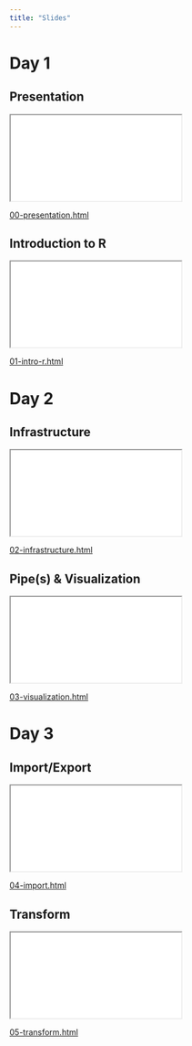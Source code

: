 ```yaml
---
title: "Slides"
---
```


# Day 1

::: panel-tabset
## Presentation

::: center
```{=html}
<iframe class="slide-deck" src="_day-one/slide/00-presentation.html"></iframe>
```
[00-presentation.html](_day-one/slide/00-presentation.html)
:::

## Introduction to R

::: center
```{=html}
<iframe class="slide-deck" src="_day-one/slide/01-intro-r.html"></iframe>
```
[01-intro-r.html](_day-one/slide/01-intro-r.html)

:::

:::




# Day 2

::: panel-tabset
## Infrastructure

::: center
```{=html}
<iframe class="slide-deck" src="_day-two/slide/02-infrastructure.html"></iframe>
```
[02-infrastructure.html](_day-two/slide/02-infrastructure.html)

:::

## Pipe(s) & Visualization

::: {.center}
```{=html}
<iframe class="slide-deck" src="_day-two/slide/03-visualization.html"></iframe>
```
[03-visualization.html](_day-two/slide/03-visualization.html)
:::
:::


# Day 3

::: panel-tabset

## Import/Export

::: {.center}
```{=html}
<iframe class="slide-deck" src="_day-three/slide/04-import.html"></iframe>
```
[04-import.html](_day-three/slide/04-import.html)
:::

## Transform

::: {.center}
```{=html}
<iframe class="slide-deck" src="_day-three/slide/05-transform.html"></iframe>
```
[05-transform.html](_day-three/slide/05-transform.html)
:::
:::


<!-- # Day 4 -->

<!-- ::: panel-tabset -->
<!-- ## Summary tables -->

<!-- ::: {.center} -->
<!-- ```{=html} -->
<!-- <iframe class="slide-deck" src="_day-four/slide/06-gtsummary.html"></iframe> -->
<!-- [06-gtsummary.html](_day-four/slide/06-gtsummary.html) -->
<!-- ``` -->
<!-- ::: -->

<!-- ## Communicate -->

<!-- ::: {.center} -->
<!-- ```{=html} -->
<!-- <iframe class="slide-deck" src="_day-four/slide/07-quarto.html"></iframe> -->
<!-- [07-quarto.html](_day-four/slide/07-quarto.html) -->
<!-- ``` -->
<!-- ::: -->

<!-- ## Finale -->

<!-- ::: {.center} -->
<!-- ```{=html} -->
<!-- <iframe class="slide-deck" src="_day-four/slide/08-finale.html"></iframe> -->
<!-- [08-finale.html](_day-four/slide/08-finale.html) -->
<!-- ``` -->
<!-- ::: -->

<!-- ::: -->

